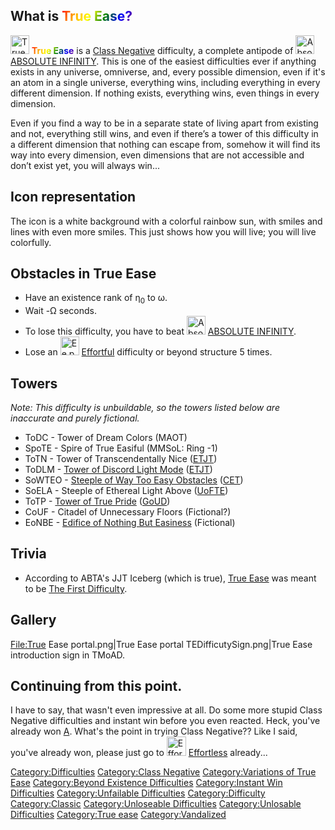 {{DISPLAYTITLE:True Ease}}
{{Unloseable Difficulty}}
{{Classic}}
{{NewDifficultyInfobox|image1 = <gallery>
True Ease (New).webp | Current
7E3FE820-41C3-4098-A6CB-4F856D9AFFB8.jpeg | Old
True Easoooooooooooooooooooooooooooooooo.gif | GIF
</gallery>|previous = [[File:FPnew.png|30px]] [[Friendliness]]|next = [[File:Screenshot_2020-10-06_at_11.58.11_AM.png|30px]] [[A]]|date_added = October 7th, 2020|caption1=Finally, a better icon!|type/class=Class Negative|class=[[:Category:Class Negative|Class Negative]]|rating=-G<sub>64</sub>|type=*Normal
*Unlosable|class_range=Low|creator(s)=[[User:Astrominal|Astrominal]] (Owner holder)<br>[[User:Someone idk1|Someone idk1]] (creator)|decal_id=Current: [https://create.roblox.com/store/asset/7851469202/True-Ease 7851469202]
Old: [https://create.roblox.com/store/asset/6253293157/True-Ease 6253293157]|official_music(s)=Music wont even start bro you beat it already}}

==What is <span style="font-weight:bold;font-size:100%;background:-webkit-linear-gradient(330deg, red, orange, yellow, green, blue, purple);-webkit-background-clip:text;-webkit-text-fill-color:transparent;">'''True Ease'''? ==
[[File:True Ease (New).webp|frameless|30x30px]] <span style="font-weight:bold;font-size:100%;background:-webkit-linear-gradient(330deg, red, orange, yellow, green, blue, purple);-webkit-background-clip:text;-webkit-text-fill-color:transparent;">'''[[True Ease]]'''</span> is a [[:Category:Class Negative|Class Negative]] difficulty, a complete antipode of [[File:Absolute Infinity.jpg|frameless|30x30px]] [[ABSOLUTE INFINITY]]. This is one of the easiest difficulties ever if anything exists in any universe, omniverse, and, every possible dimension, even if it's an atom in a single universe, everything wins, including everything in every different dimension. If nothing exists, everything wins, even things in every dimension.  

Even if you find a way to be in a separate state of living apart from existing and not, everything still wins, and even if there’s a tower of this difficulty in a different dimension that nothing can escape from, somehow it will find its way into every dimension, even dimensions that are not accessible and don’t exist yet, you will always win...

==Icon representation==
The icon is a white background with a colorful rainbow sun, with smiles and lines with even more smiles. This just shows how you will live; you will live colorfully.

==Obstacles in True Ease==
*Have an existence rank of η<sub>0</sub> to ω.
*Wait -Ω seconds.
*To lose this difficulty, you have to beat [[File:Absolute Infinity.jpg|frameless|30x30px]] [[ABSOLUTE INFINITY]].
*Lose an [[File:Ee.png|frameless|30x30px]] [[Effortful]] difficulty or beyond structure 5 times.

==Towers==
''Note: This difficulty is unbuildable, so the towers listed below are inaccurate and purely fictional.''
*ToDC - Tower of Dream Colors (MAOT)
*SpoTE - Spire of True Easiful (MMSoL: Ring -1)
*ToTN - Tower of Transcendentally Nice ([https://www.roblox.com/games/12128382184/ABANDONED-Earths-Terrible-JJT-Towers ETJT])
*ToDLM - [[Tower of Discord Light Mode]] ([https://www.roblox.com/games/12128382184/ABANDONED-Earths-Terrible-JJT-Towers ETJT])
*SoWTEO - [[Steeple of Way Too Easy Obstacles]] ([https://www.roblox.com/games/93012304960925/Chevochek-s-EJT-towers CET])
*SoELA - Steeple of Ethereal Light Above ([https://www.roblox.com/games/9390221128/Update-UoFTE-Temperature-1 UoFTE])
*ToTP - [[Tower of True Pride]] ([https://www.roblox.com/games/11634951946/Galaxies-of-Unoriginal-Difficulties GoUD])
*CoUF - Citadel of Unnecessary Floors (Fictional?)
*EoNBE - [[Edifice of Nothing But Easiness]] (Fictional)

==Trivia==

*According to ABTA's JJT Iceberg (which is true), [[True Ease]] was meant to be [[The First Difficulty]].

==Gallery ==
<gallery>
File:True Ease portal.png|True Ease portal
TEDifficutySign.png|True Ease introduction sign in TMoAD.
</gallery>

==Continuing from this point.==
I have to say, that wasn't even impressive at all. Do some more stupid Class Negative difficulties and instant win before you even reacted. Heck, you've already won {{Class-1Difficulties|A|20px}} [[A]]. What's the point in trying Class Negative?? Like I said, you've already won, please just go to [[File:EffortlessDifficulty.jpg|31x31px]] [[w:c:jtoh:Effortless|Effortless]] already...

{{DifficultiesNavbox}}
[[Category:Difficulties]]
[[Category:Class Negative]]
[[Category:Variations of True Ease]]
[[Category:Beyond Existence Difficulties]]
[[Category:Instant Win Difficulties]]
[[Category:Unfailable Difficulties]]
[[Category:Difficulty]]
[[Category:Classic]]
[[Category:Unloseable Difficulties]]
[[Category:Unlosable Difficulties]]
[[Category:True ease]]
[[Category:Vandalized]]
